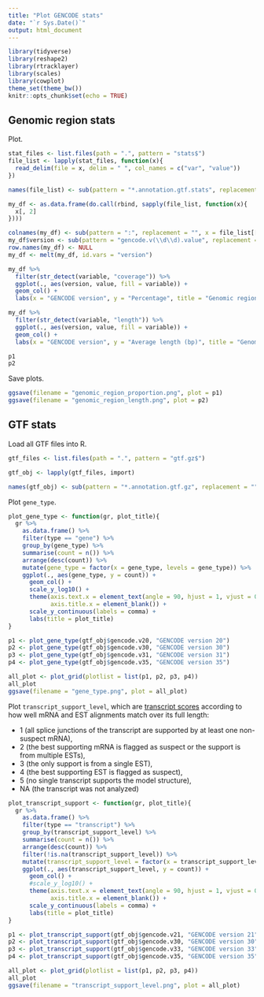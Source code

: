 ```yaml
---
title: "Plot GENCODE stats"
date: "`r Sys.Date()`"
output: html_document
---
```


```r
library(tidyverse)
library(reshape2)
library(rtracklayer)
library(scales)
library(cowplot)
theme_set(theme_bw())
knitr::opts_chunk$set(echo = TRUE)
```

## Genomic region stats

Plot.

```r
stat_files <- list.files(path = ".", pattern = "stats$")
file_list <- lapply(stat_files, function(x){
  read_delim(file = x, delim = " ", col_names = c("var", "value"))
})

names(file_list) <- sub(pattern = "*.annotation.gtf.stats", replacement = "", x = stat_files)

my_df <- as.data.frame(do.call(rbind, sapply(file_list, function(x){
  x[, 2]
})))

colnames(my_df) <- sub(pattern = ":", replacement = "", x = file_list[[1]]$var)
my_df$version <- sub(pattern = "gencode.v(\\d\\d).value", replacement = "\\1", x = row.names(my_df))
row.names(my_df) <- NULL
my_df <- melt(my_df, id.vars = "version")

my_df %>%
  filter(str_detect(variable, "coverage")) %>%
  ggplot(., aes(version, value, fill = variable)) +
  geom_col() +
  labs(x = "GENCODE version", y = "Percentage", title = "Genomic region proportions") -> p1

my_df %>%
  filter(str_detect(variable, "length")) %>%
  ggplot(., aes(version, value, fill = variable)) +
  geom_col() +
  labs(x = "GENCODE version", y = "Average length (bp)", title = "Genomic region lengths") -> p2

p1
p2
```

Save plots.

```r
ggsave(filename = "genomic_region_proportion.png", plot = p1)
ggsave(filename = "genomic_region_length.png", plot = p2)
```

## GTF stats

Load all GTF files into R.

```r
gtf_files <- list.files(path = ".", pattern = "gtf.gz$")

gtf_obj <- lapply(gtf_files, import)

names(gtf_obj) <- sub(pattern = "*.annotation.gtf.gz", replacement = "", x = gtf_files)
```

Plot `gene_type`.

```r
plot_gene_type <- function(gr, plot_title){
  gr %>%
    as.data.frame() %>%
    filter(type == "gene") %>%
    group_by(gene_type) %>%
    summarise(count = n()) %>%
    arrange(desc(count)) %>%
    mutate(gene_type = factor(x = gene_type, levels = gene_type)) %>%
    ggplot(., aes(gene_type, y = count)) +
      geom_col() +
      scale_y_log10() +
      theme(axis.text.x = element_text(angle = 90, hjust = 1, vjust = 0.5),
            axis.title.x = element_blank()) +
      scale_y_continuous(labels = comma) +
      labs(title = plot_title)
}

p1 <- plot_gene_type(gtf_obj$gencode.v20, "GENCODE version 20")
p2 <- plot_gene_type(gtf_obj$gencode.v30, "GENCODE version 30")
p3 <- plot_gene_type(gtf_obj$gencode.v31, "GENCODE version 31")
p4 <- plot_gene_type(gtf_obj$gencode.v35, "GENCODE version 35")

all_plot <- plot_grid(plotlist = list(p1, p2, p3, p4))
all_plot
ggsave(filename = "gene_type.png", plot = all_plot)
```

Plot `transcript_support_level`, which are [transcript scores](https://www.gencodegenes.org/pages/data_format.html) according to how well mRNA and EST alignments match over its full length:

* 1 (all splice junctions of the transcript are supported by at least one non-suspect mRNA),
* 2 (the best supporting mRNA is flagged as suspect or the support is from multiple ESTs),
* 3 (the only support is from a single EST),
* 4 (the best supporting EST is flagged as suspect),
* 5 (no single transcript supports the model structure),
* NA (the transcript was not analyzed)

```r
plot_transcript_support <- function(gr, plot_title){
  gr %>%
    as.data.frame() %>%
    filter(type == "transcript") %>%
    group_by(transcript_support_level) %>%
    summarise(count = n()) %>%
    arrange(desc(count)) %>%
    filter(!is.na(transcript_support_level)) %>%
    mutate(transcript_support_level = factor(x = transcript_support_level, levels = c(1:5, "NA"))) %>%
    ggplot(., aes(transcript_support_level, y = count)) +
      geom_col() +
      #scale_y_log10() +
      theme(axis.text.x = element_text(angle = 90, hjust = 1, vjust = 0.5),
            axis.title.x = element_blank()) +
      scale_y_continuous(labels = comma) +
      labs(title = plot_title)
}

p1 <- plot_transcript_support(gtf_obj$gencode.v21, "GENCODE version 21")
p2 <- plot_transcript_support(gtf_obj$gencode.v30, "GENCODE version 30")
p3 <- plot_transcript_support(gtf_obj$gencode.v33, "GENCODE version 33")
p4 <- plot_transcript_support(gtf_obj$gencode.v35, "GENCODE version 35")

all_plot <- plot_grid(plotlist = list(p1, p2, p3, p4))
all_plot
ggsave(filename = "transcript_support_level.png", plot = all_plot)
```

